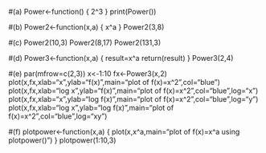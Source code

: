 #(a)
Power<-function()
{
 2^3
}
print(Power())

#(b)
Power2<-function(x,a)
{
  x^a
}
Power2(3,8)

#(c)
Power2(10,3)
Power2(8,17)
Power2(131,3)

#(d)
Power3<-function(x,a)
{
  result=x^a
  return(result)
}
Power3(2,4)

#(e)
par(mfrow=c(2,3))
x<-1:10
fx<-Power3(x,2)
plot(x,fx,xlab="x",ylab="f(x)",main="plot of f(x)=x^2",col="blue")
plot(x,fx,xlab="log x",ylab="f(x)",main="plot of f(x)=x^2",col="blue",log="x")
plot(x,fx,xlab="x",ylab="log f(x)",main="plot of f(x)=x^2",col="blue",log="y")
plot(x,fx,xlab="log x",ylab="log f(x)",main="plot of f(x)=x^2",col="blue",log="xy")

#(f)
plotpower<-function(x,a)
{
  plot(x,x^a,main="plot of f(x)=x^a using plotpower()")
}
plotpower(1:10,3)